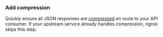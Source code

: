 
### Add compression

Quickly ensure all JSON responses are [compressed](/docs/http/traffic-policy/actions/compress-response.mdx) en route to your API consumer. If your upstream service already handles compression, ngrok skips this step.

<AddCompression />